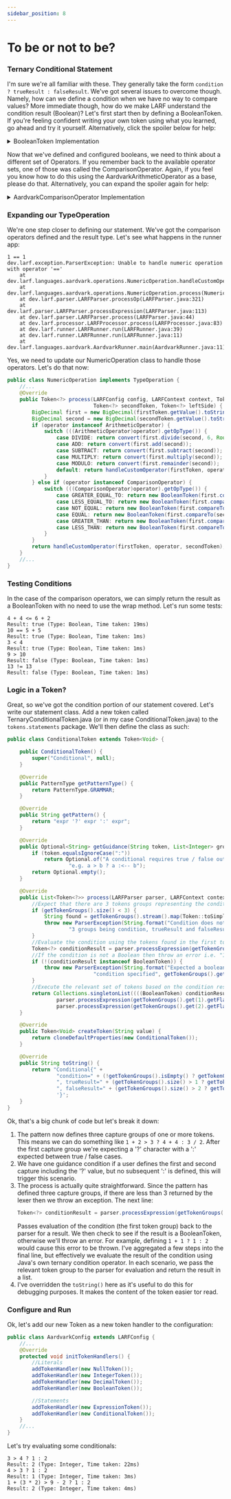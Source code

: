 ---
sidebar_position: 8
---
# To be or not to be?
### Ternary Conditional Statement
I'm sure we're all familiar with these. They generally take the form ``condition ? trueResult : falseResult``.
We've got several issues to overcome though. Namely, how can we define a condition when we have no way to compare
values? More immediate though, how do we make LARF understand the condition result (Boolean)? Let's first start then
by defining a BooleanToken. If you're feeling confident writing your own token using what you learned, go ahead and
try it yourself. Alternatively, click the spoiler below for help:

<details>
    <summary>BooleanToken Implementation</summary>

First we define a new token called Boolean token in our ``tokens.literals`` package:
```
[src]
   [main]
       [java]
           [com.aardvark]
               [config]
                   AardvarkConfig.java
               [operations]
                   IntegerOperation.java
               [tokens]
                   [operators]
                       AardvarkArithmeticOperator.java
                   [literals]
                       BooleanToken.java
                       DecimalToken.java
                       IntegerToken.java
                       NullToken.java
                   [statements]
                       ExpressionToken.java
               Application.java
```
Next, let's define our BooleanToken by extending Token and passing the Boolean generic type:
```java
public class BooleanToken extends Token<Boolean> {

    public BooleanToken() { super("Boolean", false); }

    public BooleanToken(Boolean value) {
        super("Boolean", value);
    }

    @Override
    public PatternType getPatternType() {
        return PatternType.REGEX;
    }

    @Override
    public String getPattern() {
        return "^(true|false)";
    }

    @Override
    public Optional<String> getGuidance(String token, List<Integer> groupsCount) {
        return Optional.empty();
    }

    @Override
    public List<Token<?>> process(LARFParser parser, LARFContext context, LARFConfig config) {
        return Collections.singletonList(this);
    }

    @Override
    public Token<Boolean> createToken(String value) {
        return new BooleanToken(Boolean.parseBoolean(value));
    }
}
```
Finally, let's add it to the configuration:

```java
public class AardvarkConfig extends LARFConfig {
    //...
    @Override
    protected void initTokenHandlers() {
        //Literals
        addTokenHandler(new NullToken());
        addTokenHandler(new IntegerToken());
        addTokenHandler(new DecimalToken());
        addTokenHandler(new BooleanToken());

        //Statements
        addTokenHandler(new ExpressionToken());
    }
    //...
}
```
Test in the runner:
```
true
Result: true (Type: Boolean, Time taken: 18ms)
false
Result: false (Type: Boolean, Time taken: 1ms)
```
</details>

Now that we've defined and configured booleans, we need to think about a different set of Operators. If you remember
back to the available operator sets, one of those was called the ComparisonOperator. Again, if you feel you know
how to do this using the AardvarkArithmeticOperator as a base, please do that. Alternatively, you can expand the
spoiler again for help:

<details>
    <summary>AardvarkComparisonOperator Implementation</summary>

Add a new class called AardvarkComparisonOperator.java to the ``tokens.operators`` package.
```
[src]
   [main]
       [java]
           [com.aardvark]
               [config]
                   AardvarkConfig.java
               [operations]
                   IntegerOperation.java
               [tokens]
                   [operators]
                       AardvarkArithmeticOperator.java
                       AardvarkComparisonOperator.java
                   [literals]
                       BooleanToken.java
                       DecimalToken.java
                       IntegerToken.java
                       NullToken.java
                   [statements]
                       ExpressionToken.java
               Application.java
```
Open up the new class and extend the ComparisonOperator template class. We'll stick with using the C / Java operators
for this:
```java
public class AardvarkComparisonOperator extends ComparisonOperator {

    public AardvarkComparisonOperator() {
        super(null);
    }

    @Override
    public Token<String> createToken(String value) {
        return new AardvarkComparisonOperator();
    }

    @Override
    public String getPattern() {
        return "^(==|!=|>=|<=|>|<)";
    }

    @Override
    protected void initOperators() {
        addOperator("==", ComparisonOperatorType.EQUAL);
        addOperator("!=", ComparisonOperatorType.NOT_EQUAL);
        addOperator(">=", ComparisonOperatorType.GREATER_EQUAL_TO);
        addOperator("<=", ComparisonOperatorType.LESS_EQUAL_TO);
        addOperator(">", ComparisonOperatorType.GREATER_THAN);
        addOperator("<", ComparisonOperatorType.LESS_THAN);
    }

    @Override
    public String[][] getOperatorOrder() {
        return new String[][] {
                {">=", "<=", ">", "<"},
                {"==", "!="}
        };
    }
}
```
Add the operator class to the configuration:
```java
@Override
public class AardvarkConfig extends LARFConfig {
    //...
    @Override
    protected void initOperators() {
        addOperatorHandler(new AardvarkArithmeticOperator(null));
        addOperatorHandler(new AardvarkComparisonOperator(null));
    }
    //...
}
```
</details>

### Expanding our TypeOperation
We're one step closer to defining our statement. We've got the comparison operators defined and the result type. Let's
see what happens in the runner app:
```
1 == 1
dev.larf.exception.ParserException: Unable to handle numeric operation with operator '=='
	at dev.larf.languages.aardvark.operations.NumericOperation.handleCustomOperator(NumericOperation.java:34)
	at dev.larf.languages.aardvark.operations.NumericOperation.process(NumericOperation.java:53)
	at dev.larf.parser.LARFParser.processOp(LARFParser.java:321)
	at dev.larf.parser.LARFParser.processExpression(LARFParser.java:113)
	at dev.larf.parser.LARFParser.process(LARFParser.java:44)
	at dev.larf.processor.LARFProcessor.process(LARFProcessor.java:83)
	at dev.larf.runner.LARFRunner.run(LARFRunner.java:39)
	at dev.larf.runner.LARFRunner.run(LARFRunner.java:11)
	at dev.larf.languages.aardvark.AardvarkRunner.main(AardvarkRunner.java:11)
```
Yes, we need to update our NumericOperation class to handle those operators. Let's do that now:
```java
public class NumericOperation implements TypeOperation {
    //...
    @Override
    public Token<?> process(LARFConfig config, LARFContext context, Token<?> firstToken, OperatorHandler<?> operator,
                            Token<?> secondToken, Token<?> leftSide) {
        BigDecimal first = new BigDecimal(firstToken.getValue().toString());
        BigDecimal second = new BigDecimal(secondToken.getValue().toString());
        if (operator instanceof ArithmeticOperator) {
            switch (((ArithmeticOperator)operator).getOpType()) {
                case DIVIDE: return convert(first.divide(second, 6, RoundingMode.HALF_UP));
                case ADD: return convert(first.add(second));
                case SUBTRACT: return convert(first.subtract(second));
                case MULTIPLY: return convert(first.multiply(second));
                case MODULO: return convert(first.remainder(second));
                default: return handleCustomOperator(firstToken, operator, secondToken);
            }
        } else if (operator instanceof ComparisonOperator) {
            switch (((ComparisonOperator)operator).getOpType()) {
                case GREATER_EQUAL_TO: return new BooleanToken(first.compareTo(second) >= 0);
                case LESS_EQUAL_TO: return new BooleanToken(first.compareTo(second) <= 0);
                case NOT_EQUAL: return new BooleanToken(first.compareTo(second) != 0);
                case EQUAL: return new BooleanToken(first.compareTo(second) == 0);
                case GREATER_THAN: return new BooleanToken(first.compareTo(second) > 0);
                case LESS_THAN: return new BooleanToken(first.compareTo(second) < 0);
            }
        }
        return handleCustomOperator(firstToken, operator, secondToken);
    }
    //...
}
```
### Testing Conditions
In the case of the comparison operators, we can simply return the result as a BooleanToken with no need to use the
wrap method. Let's run some tests:
```
4 + 4 <= 6 + 2
Result: true (Type: Boolean, Time taken: 19ms)
10 == 5 + 5
Result: true (Type: Boolean, Time taken: 1ms)
3 < 4
Result: true (Type: Boolean, Time taken: 1ms)
9 > 10
Result: false (Type: Boolean, Time taken: 1ms)
13 != 13
Result: false (Type: Boolean, Time taken: 1ms)
```
### Logic in a Token?
Great, so we've got the condition portion of our statement covered. Let's write our statement class. Add a new token
called TernaryConditionalToken.java (or in my case ConditionalToken.java) to the ``tokens.statements`` package. We'll
then define the class as such:
```java
public class ConditionalToken extends Token<Void> {

    public ConditionalToken() {
        super("Conditional", null);
    }

    @Override
    public PatternType getPatternType() {
        return PatternType.GRAMMAR;
    }

    @Override
    public String getPattern() {
        return "expr '?' expr ':' expr";
    }

    @Override
    public Optional<String> getGuidance(String token, List<Integer> groupsCount) {
        if (token.equalsIgnoreCase(":"))
            return Optional.of("A conditional requires true / false outcomes to be separated by a ':' " +
                    "e.g. a > b ? a :<-- b");
        return Optional.empty();
    }

    @Override
    public List<Token<?>> process(LARFParser parser, LARFContext context, LARFConfig config) {
        //Expect that there are 3 tokens groups representing the condition and true / false token groups
        if (getTokenGroups().size() < 3) {
            String found = getTokenGroups().stream().map(Token::toSimpleString).collect(Collectors.joining(","));
            throw new ParserException(String.format("Condition does not have required arguments to execute. Expecting " +
                    "3 groups being condition, trueResult and falseResult. Found: [%s]", found));
        }
        //Evaluate the condition using the tokens found in the first token group
        Token<?> conditionResult = parser.processExpression(getTokenGroups().get(0).getTokens(), context);
        //If the condition is not a Boolean then throw an error i.e. "1 + 2 ? 3 : 4"
        if (!(conditionResult instanceof BooleanToken)) {
            throw new ParserException(String.format("Expected a boolean result from condition '%s'. Possible invalid " +
                            "condition specified", getTokenGroups().get(0)));
        }
        //Execute the relevant set of tokens based on the condition result
        return Collections.singletonList((((BooleanToken) conditionResult).getValue()) ?
                parser.processExpression(getTokenGroups().get(1).getFlatTokens(), context) :
                parser.processExpression(getTokenGroups().get(2).getFlatTokens(), context));
    }

    @Override
    public Token<Void> createToken(String value) {
        return cloneDefaultProperties(new ConditionalToken());
    }

    @Override
    public String toString() {
        return "Conditional{" +
                "condition=" + (!getTokenGroups().isEmpty() ? getTokenGroups().get(0) : null) +
                ", trueResult=" + (getTokenGroups().size() > 1 ? getTokenGroups().get(1) : null) +
                ", falseResult=" + (getTokenGroups().size() > 2 ? getTokenGroups().get(2) : null) +
                '}';
    }
}
```
Ok, that's a big chunk of code but let's break it down:
1. The pattern now defines three capture groups of one or more tokens. This means we can do something like
   ``1 + 2 > 3 ? 4 + 4 : 3 / 2``. After the first capture group we're expecting a '?' character with a ':' expected
   between true / false cases.
2. We have one guidance condition if a user defines the first and second capture including the '?' value, but no
   subsequent ':' is defined, this will trigger this scenario.
3. The process is actually quite straightforward. Since the pattern has defined three capture groups, if there are
   less than 3 returned by the lexer then we throw an exception. The next line:
    ```java
    Token<?> conditionResult = parser.processExpression(getTokenGroups().get(0).getTokens(), context);
    ```
   Passes evaluation of the condition (the first token group) back to the parser for a result. We then check to see
   if the result is a BooleanToken, otherwise we'll throw an error. For example, defining ``1 + 1 ? 1 : 2`` would
   cause this error to be thrown. I've aggregated a few steps into the final line, but effectively we evaluate the
   result of the condition using Java's own ternary condition operator. In each scenario, we pass the relevant
   token group to the parser for evaluation and return the result in a list.
4. I've overridden the ``toString()`` here as it's useful to do this for debugging purposes. It makes the content
   of the token easier tor read.

### Configure and Run
Ok, let's add our new Token as a new token handler to the configuration:
```java
public class AardvarkConfig extends LARFConfig {
    //...
    @Override
    protected void initTokenHandlers() {
        //Literals
        addTokenHandler(new NullToken());
        addTokenHandler(new IntegerToken());
        addTokenHandler(new DecimalToken());
        addTokenHandler(new BooleanToken());

        //Statements
        addTokenHandler(new ExpressionToken());
        addTokenHandler(new ConditionalToken());
    }
    //...
}
```
Let's try evaluating some conditionals:
```
3 > 4 ? 1 : 2
Result: 2 (Type: Integer, Time taken: 22ms)
4 > 3 ? 1 : 2
Result: 1 (Type: Integer, Time taken: 3ms)
1 + (3 * 2) > 9 - 2 ? 1 : 2
Result: 2 (Type: Integer, Time taken: 4ms)
```